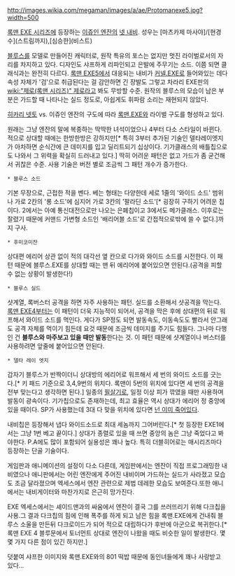 http://images.wikia.com/megaman/images/a/ae/Protomanexe5.jpg?width=500

[[록맨 EXE 시리즈]]에 등장하는 [[이쥬인 엔잔]]의 [[넷 내비]].
성우는 [마츠카제 마사야]/[현경수](스트림까지),[심승한](비스트)

[[블루스]]를 모델로 만들어진 캐릭터로, 원작 특유의 포스는 없지만 멋진 라이벌로서의 자리를 차지하고 있다. 디자인도 샤프하게 리파인되고 은발에 주무기는 소드. 이쯤 되면 클래식과는 완전히 다르다. [[록맨 EXE5]]에서 대응되는 내비가 [[커넬.EXE]]로 들어와있는 데다 속성 자체가 '검'으로 취급된다는 걸 감안하면 긴 장발도 그렇고 차라리 EXE판의 [[wiki:"제로(록맨 시리즈)" 제로]]라고 봐도 무방할 수준. 원작의 블루스의 모습이 남은 부분은 가드할 때 나타나는 실드 정도로, 아쉽게도 휘파람 소리는 재현되지 않았다.

[[히카리 넷토]] vs. 이쥬인 엔잔의 구도에 따라 [[록맨.EXE]]와 라이벌 구도를 형성하고 있다.

원래는 그냥 엔잔의 말에 복종하는 딱딱한 녀석이었으나 4부터 다소 스타일이 바뀐다. 적으로 상대할 때에는 한방한방은 강하지만[* 특히 3부터 추가된 기술인 델타레이엣지가 아차하면 순식간에 큰 데미지를 입고 딜리트되기 십상이다. 기가클래스의 배틀칩으로도 나와서 그 위력을 확실히 드러내고 있다.] 딱히 어려운 패턴은 없고 가드가 좀 굳건해서 귀찮은 수준. 사용 기술은 버전 별로 조금씩 그 패턴 개수가 증가한다.

 * 블루스 소드
기본 무장으로, 근접한 적을 벤다. 베는 형태는 다양한데 세로 1줄의 '와이드 소드' 범위나 가로 2칸의 '롱 소드'에 심지어 가로 3칸의 '팔라딘 소드'[* 굉장히 구하기 어려운 칩이다. 2에서는 아예 통신대전으로만 나오는 은폐칩이고 3에서도 메가클래스. 이후로는 잘렸기 때문에 커맨드 가변형 소드인 '배리어블 소드'로 간접적으로밖에 쓸 수 없다.]까지 구사.

 * 후미코미잔
상대편 에리어 상관 없이 적의 대각선 옆 칸으로 다가와 와이드 소드를 시전한다. 이 패턴 때문에 블루스.EXE를 상대할 때는 맨 뒤 에리어에 붙어있으면 안된다.(공격을 피할 수 없는 상황이 발생한다!)

 * 블루스 실드
샷계열, 록버스터 공격을 하면 자주 사용하는 패턴. 실드를 소환해서 샷공격을 막는다. [[록맨 EXE4]]부터는 이 패턴이 더욱 지능적이 되어서, 공격을 막은 후에 상대편의 뒤로 워프해서 와이드 소드를 먹인다. 게다가 SP정도 되면 발동속도, 이동속도도 빨라서 안그래도 공격 자체를 먹이기 힘든데 요것 때문에 조금씩 데미지를 주기도 힘들다. 그나마 다행인 건 '''블루스와 마주보고 있을 때만 발동'''한다는 것. 이 패턴 때문에 샷계열이나 버스터를 사용하려면 앞줄에 붙어있으면 안된다.

 * 델타 레이 엣지
갑자기 블루스가 반짝이더니 상대방의 에리어로 워프해서 세 번의 와이드 소드를 긋는다.[* 키 패드 기준으로 3,4,9번의 위치다. 록맨이 5번의 위치에 있다면 세 번의 공격을 전부 맞는다고 생각하면 된다.] 일종의 [[필살기]]로, 일정 이상 피가 깎였을 때만 사용하며 발동이 광속이다. 기가칩으로도 존재하는데, 최고 효율은 역시 상대가 에리어 정 중앙에 있을 때이다. SP가 사용했는데 3대 다 맞을 위치에 있다면 [[넌 이미 죽어있다]].

내비칩은 등장해서 냅다 와이드소드로 최대 세놈까지 그어버린다.[* 첫 등장한 EXE1에서는 그냥 1번 베고 끝이다.] 상대가 종렬로 있을 때 쓰면 중앙의 놈은 그냥 죽었다고 봐야한다. P.A에도 많이 포함되어 실용성은 꽤나 높다. 특히 더블히어로는 매시리즈마다 등장하는 단골 기술이다.

게임판과 애니메이션의 설정이 다소 다른데, 게임판에서는 엔잔이 직접 프로그래밍한 내비였으나 애니판에서는 어린 엔잔에게 주어진 내비이며 가드하는 실드가 사라졌고 모습도 조금 달라졌으며 엑세스에서 엔잔 관련으로 제법 데레한 모습도 보여준다.또한 애니에서는 내비게이터와 마찬가지로 은근히 망가진다.

EXE 엑세스에서는 셰이드맨과의 싸움에서 엔잔이 결국 그를 쓰러뜨리기 위해 다크칩을 사용.그 결과 다크칩의 힘에 인해 폭주를 하게 되고 남은 힘을 록맨.EXE에게 건내줘 블루스 소울을 만든뒤 다크로이드가 되어 적으로 대립하다가 후반에 아군으로 복귀한다.[* 록맨 EXE 4 블루문에서 토너먼트 상대로 엔잔이 나왔을 때도 비슷한 일이 발생한다. 몇몇 가지 다른 점이 있긴 하지만.]

덧붙여 샤프한 이미지와 록맨.EXE와의 801 떡밥 때문에 동인녀들에게 꽤나 사랑받고 있다...
